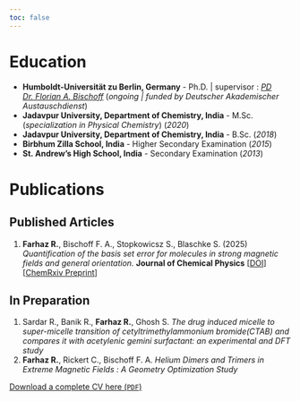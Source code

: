 ```yaml
---
toc: false
---
```


# Education
- **Humboldt-Universität zu Berlin, Germany** - Ph.D. | supervisor : *[PD Dr. Florian A. Bischoff](https://www.chemie.hu-berlin.de/en/forschung-en/theoretical-chemistry/team/ag-bischoff/team/florian-bischoff)* (*ongoing | funded by Deutscher Akademischer Austauschdienst*)
- **Jadavpur University, Department of Chemistry, India** - M.Sc. (*specialization in Physical Chemistry*) (*2020*)
- **Jadavpur University, Department of Chemistry, India** - B.Sc. (*2018*)
- **Birbhum Zilla School, India** - Higher Secondary Examination (*2015*)
- **St. Andrew's High School, India** - Secondary Examination (*2013*)

# Publications

## Published Articles

1.  **Farhaz R.**, Bischoff F. A., Stopkowicsz S., Blaschke S. (2025) *Quantification of the basis set error for molecules in strong magnetic fields and general orientation.* **Journal of Chemical Physics** [[DOI](https://doi.org/10.1063/5.0274736)] [[ChemRxiv Preprint](https://doi.org/10.26434/chemrxiv-2025-zw2bz)]

## In Preparation

1.  Sardar R., Banik R., **Farhaz R.**, Ghosh S. *The drug induced micelle to super-micelle transition of cetyltrimethylammonium bromide(CTAB) and compares it with acetylenic gemini surfactant: an experimental and DFT study*
2. **Farhaz R.**, Rickert C., Bischoff F. A. *Helium Dimers and Trimers in Extreme Magnetic Fields : A
Geometry Optimization Study*


[Download a complete CV here (`PDF`)](./../data/cv20250206.pdf)
